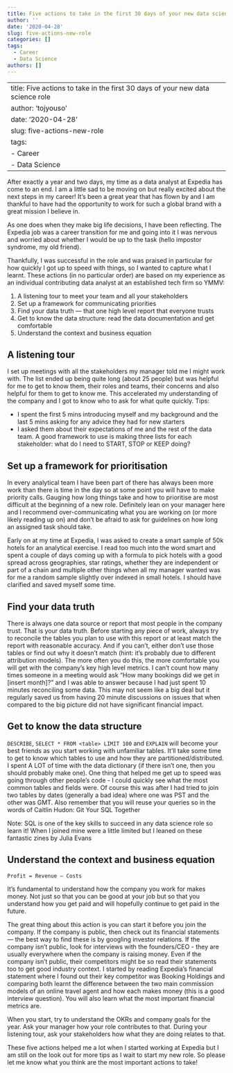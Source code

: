 ```yaml
---
title: Five actions to take in the first 30 days of your new data science role
author: ''
date: '2020-04-28'
slug: five-actions-new-role
categories: []
tags:
  - Career
  - Data Science
authors: []
---
```


---
title: Five actions to take in the first 30 days of your new data science role
author: 'tojyouso'
date: '2020-04-28'
slug: five-actions-new-role
tags: 
  - Career
  - Data Science
---

After exactly a year and two days, my time as a data analyst at Expedia has come to an end. I am a little sad to be moving on but really excited about the next steps in my career! It’s been a great year that has flown by and I am thankful to have had the opportunity to work for such a global brand with a great mission I believe in.

As one does when they make big life decisions, I have been reflecting. The Expedia job was a career transition for me and going into it I was nervous and worried about whether I would be up to the task (hello impostor syndrome, my old friend).

Thankfully, I was successful in the role and was praised in particular for how quickly I got up to speed with things, so I wanted to capture what I learnt. These actions (in no particular order) are based on my experience as an individual contributing data analyst at an established tech firm so YMMV:

1. A listening tour to meet your team and all your stakeholders
2. Set up a framework for communicating priorities
3. Find your data truth — that one high level report that everyone trusts
4. Get to know the data structure: read the data documentation and get comfortable
5. Understand the context and business equation

## A listening tour

I set up meetings with all the stakeholders my manager told me I might work with. The list ended up being quite long (about 25 people) but was helpful for me to get to know them, their roles and teams, their concerns and also helpful for them to get to know me. This accelerated my understanding of the company and I got to know who to ask for what quite quickly. Tips:

- I spent the first 5 mins introducing myself and my background and the last 5 mins asking for any advice they had for new starters
- I asked them about their expectations of me and the rest of the data team. A good framework to use is making three lists for each stakeholder: what do I need to START, STOP or KEEP doing?

## Set up a framework for prioritisation

In every analytical team I have been part of there has always been more work than there is time in the day so at some point you will have to make priority calls. Gauging how long things take and how to prioritise are most difficult at the beginning of a new role. Definitely lean on your manager here and I recommend over-communicating what you are working on (or more likely reading up on) and don’t be afraid to ask for guidelines on how long an assigned task should take.

Early on at my time at Expedia, I was asked to create a smart sample of 50k hotels for an analytical exercise. I read too much into the word smart and spent a couple of days coming up with a formula to pick hotels with a good spread across geographies, star ratings, whether they are independent or part of a chain and multiple other things when all my manager wanted was for me a random sample slightly over indexed in small hotels. I should have clarified and saved myself some time.

## Find your data truth

There is always one data source or report that most people in the company trust. That is your data truth. Before starting any piece of work, always try to reconcile the tables you plan to use with this report or at least match the report with reasonable accuracy. And if you can’t, either don’t use those tables or find out why it doesn’t match (hint: it’s probably due to different attribution models). The more often you do this, the more comfortable you will get with the company’s key high level metrics. I can’t count how many times someone in a meeting would ask “How many bookings did we get in [insert month]?” and I was able to answer because I had just spent 10 minutes reconciling some data. This may not seem like a big deal but it regularly saved us from having 20 minute discussions on issues that when compared to the big picture did not have significant financial impact.

## Get to know the data structure

`DESCRIBE`, `SELECT * FROM <table> LIMIT 100` and `EXPLAIN` will become your best friends as you start working with unfamiliar tables. It'll take some time to get to know which tables to use and how they are partitioned/distributed. I spent A LOT of time with the data dictionary (if there isn't one, then you should probably make one). One thing that helped me get up to speed was going through other people's code - I could quickly see what the most common tables and fields were. Of course this was after I had tried to join two tables by dates (generally a bad idea) where one was PST and the other was GMT. Also remember that you will reuse your queries so in the words of Caitlin Hudon: Git Your SQL Together

Note: SQL is one of the key skills to succeed in any data science role so learn it! When I joined mine were a little limited but I leaned on these fantastic zines by Julia Evans

## Understand the context and business equation

`Profit = Revenue — Costs`

It’s fundamental to understand how the company you work for makes money. Not just so that you can be good at your job but so that you understand how you get paid and will hopefully continue to get paid in the future.

The great thing about this action is you can start it before you join the company. If the company is public, then check out its financial statements — the best way to find these is by googling <company name> investor relations. If the company isn't public, look for interviews with the founders/CEO - they are usually everywhere when the company is raising money. Even if the company isn't public, their competitors might be so read their statements too to get good industry context. I started by reading Expedia's financial statement where I found out their key competitor was Booking Holdings and comparing both learnt the difference between the two main commission models of an online travel agent and how each makes money (this is a good interview question). You will also learn what the most important financial metrics are.

When you start, try to understand the OKRs and company goals for the year. Ask your manager how your role contributes to that. During your listening tour, ask your stakeholders how what they are doing relates to that.

These five actions helped me a lot when I started working at Expedia but I am still on the look out for more tips as I wait to start my new role. So please let me know what you think are the most important actions to take!